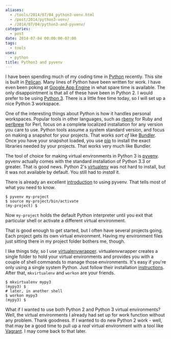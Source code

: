 ```yaml
---
aliases:
  - /tools/2014/07/04_python3-venv.html
  - /post/2014/python3-venv/
  - /2014/07/04/python3-and-pyvenv/
categories:
  - post
date: 2014-07-04 00:00:00-07:00
tags:
  - tools
uses:
  - python
title: Python3 and pyvenv
---
```


[Python]: http://python.org
[Pelican]: http://blog.getpelican.com/
[Google App Engine]: https://developers.google.com/appengine/docs/python/
[Python 3]: https://wiki.python.org/moin/Python2orPython3
I have been spending much of my coding time in [Python][]
recently. This site is built in [Pelican][]. Many lines of Python have
been written for work. I have even been poking at
[Google App Engine][] in what spare time is available. The only
disappointment is that all of these have been in Python 2. I would
prefer to be using [Python 3][]. There is a little free time today, so
I will set up a nice Python 3 workspace.

[rbenv]: http://rbenv.org/
[perlbrew]: http://perlbrew.pl/
[Bundler]: http://bundler.io/
[pip]: http://pip.readthedocs.org/en/latest/

One of the interesting things about Python is how it handles personal
workspaces. Popular tools in other languages, such as [rbenv][] for
Ruby and [perlbrew][] for Perl, focus on a complete localized
installation for any version you care to use. Python tools assume a
system standard version, and focus on making a snapshot for your
projects. That works *sort of* like [Bundler][]. Once you have your
snapshot loaded, you use [pip][] to install the exact libraries needed
by your projects. That works very much like Bundler.

[pyvenv]: https://docs.python.org/dev/library/venv.html
[virtualenv]: http://virtualenv.readthedocs.org/en/latest/

The tool of choice for making virtual environments in Python 3 is
[pyvenv][]. pyvenv actually comes with the standard installation of
Python 3.3 or greater. That is good news. Python 2's [virtualenv][]
was not hard to install, but it was not available by default. You
still had to *install* it.

[introduction]: https://packaging.python.org/en/latest/tutorial.html#creating-and-using-virtual-environments

There is already an excellent [introduction][] to using pyvenv. That
tells most of what you need to know.

~~~ console
$ pyvenv my-project
$ source my-project/bin/activate
(my-project) $
~~~ 

Now `my-project` holds the default Python interpreter until you exit
that particular shell or activate a different virtual environment.

That is good enough to get started, but I often have several projects
going. Each project gets its own virtual environment. Having my
environment files just sitting there in my project folder bothers me,
though.

[virtualenvwrapper]: http://virtualenvwrapper.readthedocs.org/en/latest/index.html
[instructions]: http://virtualenvwrapper.readthedocs.org/en/latest/install.html

I like things tidy, so I use [virtualenvwrapper][]. virtualenvwrapper
creates a single folder to hold your virtual environments and provides
you with a couple of shell commands to manage those environments. It's
easy if you're only using a single system Python. Just follow their
installation [instructions][]. After that, `mkvirtualenv` and `workon`
are your friends.

~~~ console
$ mkvirtualenv mypy3
(mypy3) $
# later, in another shell
$ workon mypy3
(mypy3) $
~~~ 

[Vagrant]: http://www.vagrantup.com/

What if I wanted to use both Python 2 and Python 3 virtual environments?
Well, the virtual environments I already had set up for work function
without any problem. Thank goodness. If I wanted to do new Python 2
work - well, that may be a good time to pull up a *real* virtual
environment with a tool like [Vagrant][]. I may come back to that
later.
